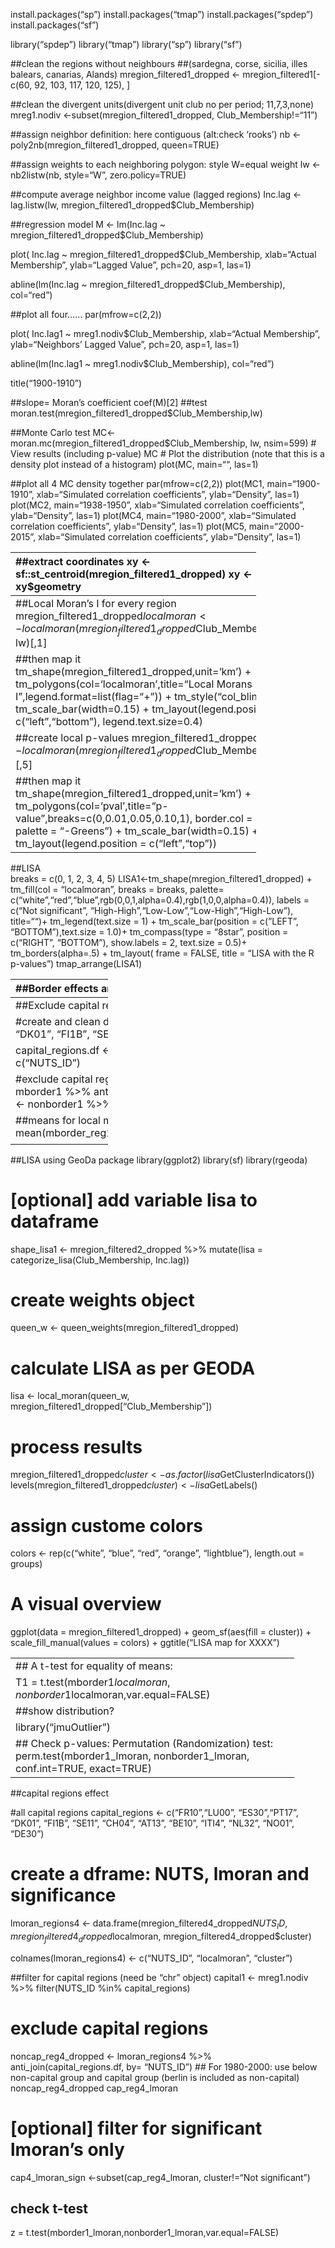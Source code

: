 install.packages("sp")
install.packages("tmap")
install.packages("spdep")
install.packages("sf")

library("spdep")
library("tmap")
library("sp")
library("sf")


##clean the regions without neighbours
##(sardegna, corse, sicilia, illes balears, canarias, Alands)
mregion_filtered1_dropped <- mregion_filtered1[-c(60, 92, 103, 117, 120, 125), ]

##clean the divergent units(divergent unit club no per period; 11,7,3,none)
mreg1.nodiv <-subset(mregion_filtered1_dropped, Club_Membership!="11")

##assign neighbor definition: here contiguous (alt:check 'rooks')
nb <- poly2nb(mregion_filtered1_dropped, queen=TRUE)

##assign weights to each neighboring polygon: style W=equal weight
lw <- nb2listw(nb, style="W", zero.policy=TRUE)

##compute average neighbor income value (lagged regions) 
Inc.lag <- lag.listw(lw, mregion_filtered1_dropped$Club_Membership)

##regression model
M <- lm(Inc.lag ~ mregion_filtered1_dropped$Club_Membership)


plot( Inc.lag ~ mregion_filtered1_dropped$Club_Membership, xlab="Actual Membership", ylab="Lagged Value",  pch=20, asp=1, las=1)

abline(lm(Inc.lag ~ mregion_filtered1_dropped$Club_Membership), col="red")


##plot all four......
par(mfrow=c(2,2))

plot( Inc.lag1 ~ mreg1.nodiv$Club_Membership, xlab="Actual Membership", ylab="Neighbors' Lagged Value", pch=20, asp=1, las=1)

abline(lm(Inc.lag1 ~ mreg1.nodiv$Club_Membership), col="red")

title("1900-1910")



##slope= Moran's coefficient
coef(M)[2]
##test
moran.test(mregion_filtered1_dropped$Club_Membership,lw)

##Monte Carlo test
MC<- moran.mc(mregion_filtered1_dropped$Club_Membership, lw, nsim=599)
# View results (including p-value)
MC
# Plot the distribution (note that this is a density plot instead of a histogram)
plot(MC, main="", las=1)


##plot all 4 MC density together
par(mfrow=c(2,2))
plot(MC1, main="1900-1910", xlab="Simulated correlation coefficients", ylab="Density", las=1)
plot(MC2, main="1938-1950", xlab="Simulated correlation coefficients", ylab="Density", las=1)
plot(MC4, main="1980-2000", xlab="Simulated correlation coefficients", ylab="Density", las=1)
plot(MC5, main="2000-2015", xlab="Simulated correlation coefficients", ylab="Density", las=1)

-----------------------------------------------------
##extract coordinates
xy <- sf::st_centroid(mregion_filtered1_dropped)
xy <- xy$geometry

##plot the links between neighbors
plot(st_geometry(mregion_filtered1_dropped), border='grey', lwd=2)
plot(nb, xy, col='red', lwd=1, add=TRUE)

-------------------------------------------------------
##Local Moran's I for every region
mregion_filtered1_dropped$localmoran <- localmoran(mregion_filtered1_dropped$Club_Membership, lw)[,1]

##then map it
tm_shape(mregion_filtered1_dropped,unit='km') + 
     tm_polygons(col='localmoran',title="Local Morans I",legend.format=list(flag="+")) + tm_style("col_blind")
tm_scale_bar(width=0.15) +
     tm_layout(legend.position = c("left","bottom"),
               legend.text.size=0.4)
               
##create local p-values
mregion_filtered1_dropped$pval <- localmoran(mregion_filtered1_dropped$Club_Membership,lw)[,5]

##then map it
tm_shape(mregion_filtered1_dropped,unit='km') +
tm_polygons(col='pval',title="p-value",breaks=c(0,0.01,0.05,0.10,1),
border.col = "black",
palette = "-Greens") +
tm_scale_bar(width=0.15) +
tm_layout(legend.position = c("left","top"))

---------------------------------------------------------------------
##LISA               
breaks = c(0, 1, 2, 3, 4, 5)
LISA1<-tm_shape(mregion_filtered1_dropped) + tm_fill(col = "localmoran", breaks = breaks, palette=  c("white","red","blue",rgb(0,0,1,alpha=0.4),rgb(1,0,0,alpha=0.4)), labels = c("Not significant", "High-High","Low-Low","Low-High","High-Low"), title="")+
tm_legend(text.size = 1)  +
 tm_scale_bar(position = c("LEFT", "BOTTOM"),text.size = 1.0)+
 tm_compass(type = "8star",   position = c("RIGHT", "BOTTOM"),      show.labels = 2,   text.size = 0.5)+
tm_borders(alpha=.5) +
tm_layout( frame = FALSE,  title = "LISA with the R p-values ")
      tmap_arrange(LISA1)

------------------------------------------------------------------
##Border effects analysis

##drop divergents
mreg1.nodiv <-subset(mregion_filtered1_dropped, Club_Membership!="11")
mreg2.nodiv <-subset(mregion_filtered2_dropped, Club_Membership!="7")
mreg4.nodiv <-subset(mregion_filtered4_dropped, Club_Membership!="3")

# list all border regions
border_regions <- c("FRE1", "FRF2", "FRF3", "FRF1", "FRC2", "FRK2", "FRL0", "ES21", "ES22", "ES24", "ES51", "ES11", "ES41", "ES43", "ES61", "PT15", "PT18", "PT16", "PT11", "ITC1", "ITC2", "ITC3", "ITC4", "ITH1", "ITH3", "ITH4", "AT34", "AT33", "AT32", "AT21", "AT31", "AT22", "AT12", "AT11", "DE13", "DE14", "DE27", "DE21", "DE22", "DE23", "DE24", "DED4", "DED2", "DE40", "DE80", "DEF0", "DE94", "DEA3", "DEA1", "DEA2", "DEB2", "DEC0", "DEB3", "DE12", "NL11", "NL13", "NL21", "NL22", "NL42", "NL41", "NL34", "BE25", "BE32", "BE35", "BE34", "BE33", "BE22", "BE21", "BE23", "LU00", "CH01", "CH02", "CH03", "CH04", "CH0", "CH07", "DK03", "SE23", "SE31", "SE32", "SE33", "FI1D", "NO02", "NO06", "NO07", "NO03")

##filter for border regions
mborder1 <- mreg1.nodiv %>% filter(NUTS_ID %in% border_regions2)
##period 5 has no divergent so initial dataframe will do:
mborder5 <- mregion_filtered5_dropped %>% filter(NUTS_ID %in% border_regions2)

##filter for non-border regions
nonborder1 <- mreg1.nodiv %>% anti_join(border_regions, by= "NUTS_ID")
nonborder5 <- mregion_filtered5_dropped %>% anti_join(border_regions, by= "NUTS_ID")

---------------------
##Exclude capital regions for border effect analysis

#create and clean dataframe
capital_regions <- c("FR10","LU00", "ES30","PT17", "DK01", "FI1B", "SE11", "CH04", "AT13", "BE10", "ITI4", "NL32", "NO01", "DE30")

capital_regions.df <- as.data.frame(capital_regions)
colnames(capital_regions.df) <- c("NUTS_ID")

#exclude capital regions from border and non-border group
mborder1_noncap <- mborder1 %>% anti_join(capital_regions.df, by= "NUTS_ID")
nonborder1_noncap <- nonborder1 %>% anti_join(capital_regions.df, by= "NUTS_ID")

##means for local moran
mean(mborder_reg1_dropped$localmoran)
mean(nonborder_reg1_dropped$localmoran)
---------------------------------------------------------------

##LISA using GeoDa package
library(ggplot2)
library(sf)
library(rgeoda)

# [optional] add variable lisa to dataframe
shape_lisa1 <- mregion_filtered2_dropped %>%  mutate(lisa = categorize_lisa(Club_Membership, Inc.lag))


# create weights object
queen_w <- queen_weights(mregion_filtered1_dropped)

# calculate LISA as per GEODA
lisa <- local_moran(queen_w, mregion_filtered1_dropped["Club_Membership"])

# process results
mregion_filtered1_dropped$cluster <- as.factor(lisa$GetClusterIndicators())
levels(mregion_filtered1_dropped$cluster) <- lisa$GetLabels()

# assign custome colors
colors <- rep(c("white", "blue", "red", "orange", "lightblue"), length.out = groups)

# A visual overview
ggplot(data = mregion_filtered1_dropped) +
geom_sf(aes(fill = cluster)) + scale_fill_manual(values = colors) + ggtitle("LISA map for XXXX")

----------------------------------------------------------------
## A t-test for equality of means:

T1 = t.test(mborder1$localmoran,nonborder1$localmoran,var.equal=FALSE)

##show distribution?

library("jmuOutlier")

## Check p-values: Permutation (Randomization) test: 
perm.test(mborder1_lmoran, nonborder1_lmoran, conf.int=TRUE, exact=TRUE)


------------------------------------------------------------------
##capital regions effect

#all capital regions
capital_regions <- c("FR10","LU00", "ES30","PT17", "DK01", "FI1B", "SE11", "CH04", "AT13", "BE10", "ITI4", "NL32", "NO01", "DE30")

# create a dframe: NUTS, lmoran and significance
lmoran_regions4 <- data.frame(mregion_filtered4_dropped$NUTS_ID, mregion_filtered4_dropped$localmoran, mregion_filtered4_dropped$cluster)

colnames(lmoran_regions4) <- c("NUTS_ID", "localmoran", "cluster")

##filter for capital regions (need be "chr" object)
capital1 <- mreg1.nodiv %>% filter(NUTS_ID %in% capital_regions)

# exclude capital regions
noncap_reg4_dropped <- lmoran_regions4 %>% anti_join(capital_regions.df, by= "NUTS_ID")
## For 1980-2000: use below non-capital group and capital group (berlin is included as non-capital)
noncap_reg4_dropped
cap_reg4_lmoran

# [optional] filter for significant lmoran's only
cap4_lmoran_sign <-subset(cap_reg4_lmoran, cluster!="Not significant")

## check t-test
z = t.test(mborder1_lmoran,nonborder1_lmoran,var.equal=FALSE)